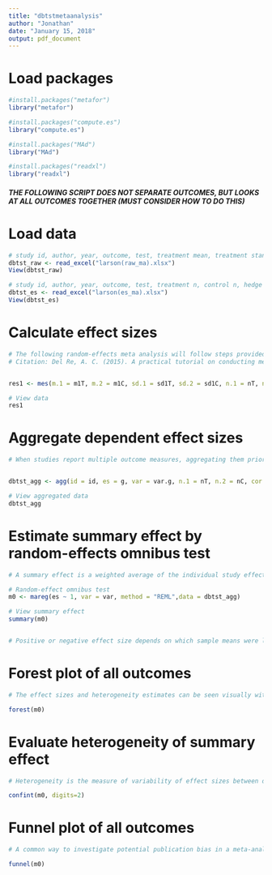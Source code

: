 ```yaml
---
title: "dbtstmetaanalysis"
author: "Jonathan"
date: "January 15, 2018"
output: pdf_document
---
```


# Load packages
```r
#install.packages("metafor")
library("metafor")

#install.packages("compute.es")
library("compute.es")

#install.packages("MAd")
library("MAd")

#install.packages("readxl")
library("readxl")

```
##### THE FOLLOWING SCRIPT DOES NOT SEPARATE OUTCOMES, BUT LOOKS AT ALL OUTCOMES TOGETHER (MUST CONSIDER HOW TO DO THIS) #####


# Load data
```r
# study id, author, year, outcome, test, treatment mean, treatment standard deviation, treatment n, control mean, control standard deviation, control n
dbtst_raw <- read_excel("larson(raw_ma).xlsx")
View(dbtst_raw)

# study id, author, year, outcome, test, treatment n, control n, hedge's g, variance of hedge's g, p-value of hedge's g
dbtst_es <- read_excel("larson(es_ma).xlsx")
View(dbtst_es)


```


# Calculate effect sizes 
```r
# The following random-effects meta analysis will follow steps provided from A. C. Del Re's (2015) article: "A Practicial Tutorial on Conducting Meta-Analysis in R" to compute Hedge's g effect sizes of Dialetical Behavior Therapy Skills Trainning outcomes. However, unlike A. C. Rel Re's tutorial, moderators were not incorported into the analysis
# Citation: Del Re, A. C. (2015). A practical tutorial on conducting meta-analysis in R. The Quantitative Methods for Psychology, 11(1), 37-50.


res1 <- mes(m.1 = m1T, m.2 = m1C, sd.1 = sd1T, sd.2 = sd1C, n.1 = nT, n.2 = nC, id = id, data = dbtst_raw)

# View data
res1


```


# Aggregate dependent effect sizes
```r
# When studies report multiple outcome measures, aggregating them prior to analysis is necessary so to ensure each independent study contributes only a single effect size


dbtst_agg <- agg(id = id, es = g, var = var.g, n.1 = nT, n.2 = nC, cor = 0.5, method = "BHHR", data = dbtst_es)

# View aggregated data
dbtst_agg
```


# Estimate summary effect by random-effects omnibus test
```r
# A summary effect is a weighted average of the individual study effect size, where each study is weighted by the inverse of the variance (larger studies with bigger samples are weighted heavier in the omnibus test)

# Random-effect omnibus test
m0 <- mareg(es ~ 1, var = var, method = "REML",data = dbtst_agg)

# View summary effect
summary(m0)


# Positive or negative effect size depends on which sample means were labeled 1 and 2. If M1 is bigger than M2, the effect size will be positive. If the second mean is larger, the effect size will be negative. If M1 is the experimental group, and M2 is the control group, then a negative effect size indicates the effect decreases the mean, and a positive effect size indicates that the effect increases the mean.
```

# Forest plot of all outcomes
```r
# The effect sizes and heterogeneity estimates can be seen visually with a forest plot

forest(m0)

```

# Evaluate heterogeneity of summary effect
```r
# Heterogeneity is the measure of variability of effect sizes between different studies. A considerable amount of variability is indicative of a lack in precision of the true summary effect size. 

confint(m0, digits=2)

```

# Funnel plot of all outcomes
```r
# A common way to investigate potential publication bias in a meta-analysis is the funnel plot, asymmetrical distribution indicates potential publication bias

funnel(m0)



```












# 